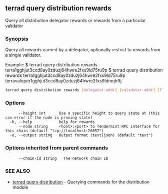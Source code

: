 ## terrad query distribution rewards

Query all distribution delegator rewards or rewards from a particular validator

### Synopsis

Query all rewards earned by a delegator, optionally restrict to rewards from a single validator.

Example:
$ terrad query distribution rewards terra1gghjut3ccd8ay0zduzj64hwre2fxs9ld75ru9p
$ terrad query distribution rewards terra1gghjut3ccd8ay0zduzj64hwre2fxs9ld75ru9p terravaloper1gghjut3ccd8ay0zduzj64hwre2fxs9ldmqhffj

```sh Terrad
terrad query distribution rewards [delegator-addr] [validator-addr] [flags]
```

### Options

```
      --height int      Use a specific height to query state at (this can error if the node is pruning state)
  -h, --help            help for rewards
      --node string     <host>:<port> to Tendermint RPC interface for this chain (default "tcp://localhost:26657")
  -o, --output string   Output format (text|json) (default "text")
```

### Options inherited from parent commands

```
      --chain-id string   The network chain ID
```

### SEE ALSO

* [terrad query distribution](terrad_query_distribution.md)	 - Querying commands for the distribution module


